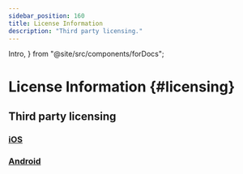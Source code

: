 ```yaml
---
sidebar_position: 160
title: License Information
description: "Third party licensing."
---
```


  Intro,
} from "@site/src/components/forDocs";

# License Information {#licensing}

<Intro>

## Third party licensing

</Intro>

### [iOS](/sdkx_ios/licensing)

### [Android](/sdkx_android/licensing)


